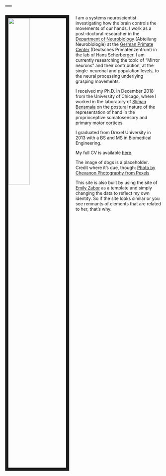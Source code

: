 ---
---

<link rel="stylesheet" href="styles.css" type="text/css">

<img src="images/two-yellow-labrador-retriever-puppies-1108099.jpg" style="width:37%; border:10px solid; margin-right: 20px" align="left">

I am a systems neuroscientist investigating how the brain controls the movements of our hands. I work as a post-doctoral researcher in the [Department of Neurobiology](https://www.dpz.eu/en/unit/neurobiology.html) (Abteilung Neurobiologie) at the [German Primate Center](https://www.dpz.eu/en/home.html) (Deutsches Primatenzentrum) in the lab of Hans Scherberger. I am currently researching the topic of "Mirror neurons" and their contribution, at the single-neuronal and population levels, to the neural processing underlying grasping movements.

I received my Ph.D. in December 2018 from the University of Chicago, where I worked in the laboratory of [Sliman Bensmaia](http://bensmaialab.org/) on the postural nature of the representation of hand in the proprioceptive somatosensory and primary motor cortices. 

I graduated from Drexel University in 2013 with a BS and MS in Biomedical Engineering.

My full CV is available [here](files/JMG_CV_2020_04_15.pdf).

The image of dogs is a placeholder. Credit where it's due, though: [Photo by Chevanon Photography from Pexels](https://www.pexels.com/photo/two-yellow-labrador-retriever-puppies-1108099/)

This site is also built by using the site of [Emily Zabor](http://www.emilyzabor.com/) as a template and simply changing the data to reflect my own identity. So if the site looks similar or you see remnants of elements that are related to her, that's why.
